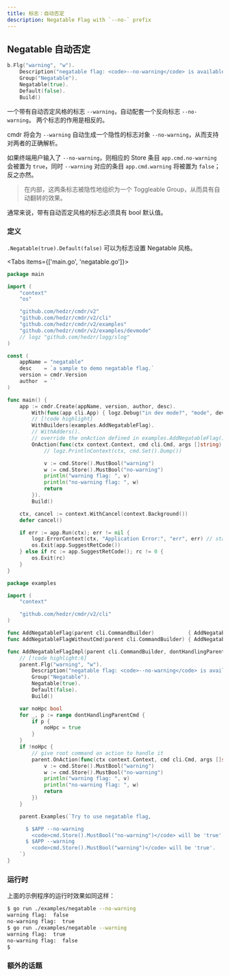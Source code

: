 ```yaml
---
title: 标志：自动否定
description: Negatable Flag with `--no-` prefix
---
```


## Negatable 自动否定

```go
b.Flg("warning", "w").
	Description("negatable flag: <code>--no-warning</code> is available", "").
	Group("Negatable").
	Negatable(true).
	Default(false).
	Build()
```

一个带有自动否定风格的标志 `--warning`，自动配套一个反向标志 `--no-warning`。
两个标志的作用是相反的。

cmdr 将会为 `--warning` 自动生成一个隐性的标志对象 `--no-warning`，从而支持对两者的正确解析。

如果终端用户输入了 `--no-warning`，则相应的 Store 条目 `app.cmd.no-warning` 会被置为 `true`，同时 `--warning` 对应的条目 `app.cmd.warning` 将被置为 `false`；反之亦然。

> 在内部，这两条标志被隐性地组织为一个 Toggleable Group，从而具有自动翻转的效果。

通常来说，带有自动否定风格的标志必须具有 bool 默认值。

### 定义

`.Negatable(true).Default(false)` 可以为标志设置 Negatable 风格。

<Tabs items={['main.go', 'negatable.go']}>

<Tab key="main.go">

```go title="main.go"
package main

import (
	"context"
	"os"

	"github.com/hedzr/cmdr/v2"
	"github.com/hedzr/cmdr/v2/cli"
	"github.com/hedzr/cmdr/v2/examples"
	"github.com/hedzr/cmdr/v2/examples/devmode"
	// logz "github.com/hedzr/logg/slog"
)

const (
	appName = "negatable"
	desc    = `a sample to demo negatable flag.`
	version = cmdr.Version
	author  = ``
)

func main() {
	app := cmdr.Create(appName, version, author, desc).
		With(func(app cli.App) { logz.Debug("in dev mode?", "mode", devmode.InDevelopmentMode()) }).
		// [!code highlight]
		WithBuilders(examples.AddNegatableFlag).
		// WithAdders().
		// override the onAction defined in examples.AddNegatableFlag()
		OnAction(func(ctx context.Context, cmd cli.Cmd, args []string) (err error) {
			// logz.PrintlnContext(ctx, cmd.Set().Dump())

			v := cmd.Store().MustBool("warning")
			w := cmd.Store().MustBool("no-warning")
			println("warning flag: ", v)
			println("no-warning flag: ", w)
			return
		}).
		Build()

	ctx, cancel := context.WithCancel(context.Background())
	defer cancel()

	if err := app.Run(ctx); err != nil {
		logz.ErrorContext(ctx, "Application Error:", "err", err) // stacktrace if in debug mode/build
		os.Exit(app.SuggestRetCode())
	} else if rc := app.SuggestRetCode(); rc != 0 {
		os.Exit(rc)
	}
}
```

</Tab>

<Tab key="negatable.go">

```go title="negatable.go"
package examples

import (
	"context"

	"github.com/hedzr/cmdr/v2/cli"
)

func AddNegatableFlag(parent cli.CommandBuilder)           { AddNegatableFlagImpl(parent) }
func AddNegatableFlagWithoutCmd(parent cli.CommandBuilder) { AddNegatableFlagImpl(parent, true) }

func AddNegatableFlagImpl(parent cli.CommandBuilder, dontHandlingParentCmd ...bool) {
	// [!code highlight:6]
	parent.Flg("warning", "w").
		Description("negatable flag: <code>--no-warning</code> is available", "").
		Group("Negatable").
		Negatable(true).
		Default(false).
		Build()

	var noHpc bool
	for _, p := range dontHandlingParentCmd {
		if p {
			noHpc = true
		}
	}
	if !noHpc {
		// give root command an action to handle it
		parent.OnAction(func(ctx context.Context, cmd cli.Cmd, args []string) (err error) {
			v := cmd.Store().MustBool("warning")
			w := cmd.Store().MustBool("no-warning")
			println("warning flag: ", v)
			println("no-warning flag: ", w)
			return
		})
	}

	parent.Examples(`Try to use negatable flag,

	  $ $APP --no-warning
	    <code>cmd.Store().MustBool("no-warning")</code> will be 'true'.
	  $ $APP --warning
	    <code>cmd.Store().MustBool("warning")</code> will be 'true'.
	`)
}
```

</Tab>
</Tabs>

### 运行时

上面的示例程序的运行时效果如同这样：

```bash
$ go run ./examples/negatable --no-warning
warning flag:  false
no-warning flag:  true
$ go run ./examples/negatable --warning
warning flag:  true
no-warning flag:  false
$
```

### 额外的话题

<Cards>
  <Card title="Required" href="../g55-flag-required" />
  <Card title="Toggle Group" href="../g56-flag-toggle-group" />
  <Card title="Head Like" href="../g58-flag-head-like" />
  <Card title="Valid Args" href="../g57-flag-valid-args" />
  <Card title="External Tool" href="../g59-flag-external-editor" />
</Cards>
